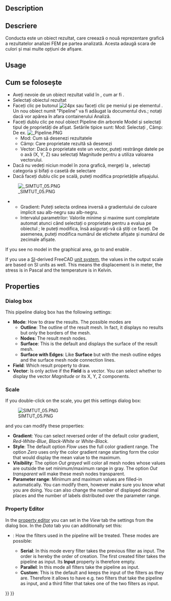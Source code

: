 <languages/>

{{Docnav
|[[FEM_PostApplyChanges|Apply changes to pipeline]]
|[[FEM_PostBranchFilter|Pipeline branch]]
|[[FEM_Workbench|FEM]]
|IconL=FEM_PostApplyChanges.svg
|IconR=FEM_PostBranchFilter.svg
|IconC=Workbench_FEM.svg
}}

<div class="mw-translate-fuzzy">
{{GuiCommand|Name=FEM PostPipelineFromResult|MenuLocation= Results → post pipeline from result||Workbenches=[[FEM_Workbench|FEM]]|Shortcut=|SeeAlso=[[FEM_tutorial|FEM tutorial]]}}
</div>

==Description==

<div class="mw-translate-fuzzy">
==Descriere==
Conducta este un obiect rezultat, care creează o nouă reprezentare grafică a rezultatelor analizei FEM pe partea analizată. Acesta adaugă scara de culori și mai multe opțiuni de afișare.
</div>

==Usage==

<div class="mw-translate-fuzzy">
==Cum se folosește== 
* Aveți nevoie de un obiect rezultat valid în {{KEY | [[File: FEM_Analysis.svg | 24px]] [[FEM_Analysis | Container de analiză]]}}, cum ar fi {{KEY | CalculiX_static_results}}.
* Selectați obiectul rezultat
* Faceți clic pe butonul [[Image: FEM_PostPipelineFromResult.png | 24px]] sau faceți clic pe meniul {{KEY | Results}} și pe elementul {{KEY | Post Pipeline from results}}. Un nou obiect numit "Pipeline" va fi adăugat la documentul dvs.; notați dacă vor apărea în afara containerului Analiză.
* Faceți dublu clic pe noul obiect Pipeline din arborele Model și selectați tipul de proprietăți de afișat. Setările tipice sunt: ​​Mod: Selectați {{KEY | Surface}}, Câmp: De ex. {{KEY | Von Mises stres}} [[File: Pipeline.PNG]]
** Mod: Cum să desenezi rezultatele
** Câmp: Care proprietate rezultă să desenezi
** Vector: Dacă o proprietate este un vector, puteți restrânge datele pe o axă (X, Y, Z) sau selectați Magnitude pentru a utiliza valoarea vectorului.
* Dacă nu vedeți niciun model în zona grafică, mergeți la {{KEY | Edit}} {{KEY | Preferences}}, selectați categoria {{KEY | Display}} și bifați o casetă de selectare {{KEY|Enable backlight color}}
* Dacă faceți dublu clic pe scală, puteți modifica proprietățile afișajului.
[[File: SIMTUT 05.PNG]]
** Gradient: Puteți selecta ordinea inversă a gradientului de culoare implicit sau alb-negru sau alb-negru.
** Intervalul parametrilor: Valorile minime și maxime sunt completate automat atunci când selectați o proprietate pentru a evalua pe obiectul {{KEY | Pipeline}}; le puteți modifica, însă asigurați-vă că știți ce faceți. De asemenea, puteți modifica numărul de etichete afișate și numărul de zecimale afișate.
</div>

If you see no model in the graphical area, go to and enable {{MenuCommand|Edit → Preferences → Display → 3D View → Rendering → Backlight color}}.

If you use a [https://en.wikipedia.org/wiki/International_System_of_Units SI]-derived FreeCAD [[Preferences_Editor#Units|unit system]], the values in the output scale are based on SI units as well. This means the displacement is in meter, the stress is in Pascal and the temperature is in Kelvin.

==Properties==

===Dialog box===

This pipeline dialog box  has the following settings:
* '''Mode''': How to draw the results. The possible modes are
** '''Outline''': The outline of the result mesh. In fact, it displays no results but only the borders of the mesh.
** '''Nodes''': The result mesh nodes.
** '''Surface''': This is the default and displays the surface of the result mesh.
** '''Surface with Edges''': Like '''Surface''' but with the mesh outline edges and the surface mesh node connection lines.
* '''Field''': Which result property to draw.
* '''Vector''': Is only active if the '''Field''' is a vector. You can select whether to display the vector ''Magnitude'' or its X, Y, Z components.

===Scale===

If you double-click on the scale, you get this settings dialog box:

[[File:SIMTUT 05.PNG]]

and you can modify these properties:
* '''Gradient''': You can select reversed order of the default color gradient, ''Red-White-Blue'', ''Black-White'' or ''White-Black''.
* '''Style''': The default option ''Flow'' uses the full color gradient range. The option ''Zero'' uses only the color gradient range starting form the color that would display the mean value to the maximum.
* '''Visibility''': The option ''Out grayed'' will color all mesh nodes whose values are outside the set minimum/maximum range in gray. The option ''Out transparent'' will make these mesh nodes transparent.
* '''Parameter range''': Minimum and maximum values are filled-in automatically. You can modify them, however make sure you know what you are doing. You can also change the number of displayed decimal places and the number of labels distributed over the parameter range.

===Property Editor===

In the [[Property_editor|property editor]] you can set in the ''View'' tab the settings from the dialog box. In the ''Data'' tab you can additionally set this:
* {{PropertyData|Mode}}: How the filters used in the pipeline will be treated. These modes are possible:
** '''Serial''': In this mode every filter takes the previous filter as input. The order is hereby the order of creation. The first created filter takes the pipeline as input. Its '''Input''' property is therefore empty.
** '''Parallel''': In this mode all filters take the pipeline as input.
** '''Custom''': This is the default and keeps the input of the filters as they are. Therefore it allows to have e.g. two filters that take the pipeline as input, and a third filter that takes one of the two filters as input.


{{Docnav
|[[FEM_PostApplyChanges|Apply changes to pipeline]]
|[[FEM_PostBranchFilter|Pipeline branch]]
|[[FEM_Workbench|FEM]]
|IconL=FEM_PostApplyChanges.svg
|IconR=FEM_PostBranchFilter.svg
|IconC=Workbench_FEM.svg
}}

{{FEM Tools navi{{#translation:}}}}
{{Userdocnavi{{#translation:}}}}
